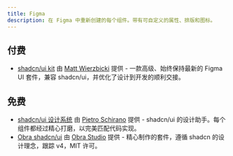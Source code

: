 ```yaml
---
title: Figma
description: 在 Figma 中重新创建的每个组件。带有可自定义的属性、排版和图标。
---
```


## 付费

- [shadcn/ui kit](https://shadcndesign.com) 由 [Matt Wierzbicki](https://x.com/matsugfx) 提供 - 一款高级、始终保持最新的 Figma UI 套件，兼容 shadcn/ui，并优化了设计到开发的顺利交接。

## 免费

- [shadcn/ui 设计系统](https://www.figma.com/community/file/1203061493325953101) 由 [Pietro Schirano](https://twitter.com/skirano) 提供 - shadcn/ui 的设计助手。每个组件都经过精心打磨，以完美匹配代码实现。
- [Obra shadcn/ui](https://www.figma.com/community/file/1514746685758799870/obra-shadcn-ui) 由 [Obra Studio](https://https://obra.studio/) 提供 - 精心制作的套件，遵循 shadcn 的设计理念，跟踪 v4，MIT 许可。
